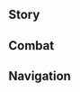 {{CharacterTabs}}
{{LanguageTabs}}

== Story ==
{{VO/Story
|character           = Faruzan
|language            = zh
|language_s          = zh
|language_t          = zh-tw
|name_s              = 珐露珊
|name_t              = 琺露珊

<!-- Hello -->
|vo_01_01_title_s    = 初次见面…
|vo_01_01_title_t    = 初次見面…
|vo_01_01_subtitle   = Hello
|vo_01_01_file       = VO_{language}{character} Hello.ogg
|vo_01_01_tx_s       = 这是当年教令院的杰出学者奖，这是须弥解谜协会终身成就奖，还有遗迹机关研讨会的…如何，可有志愿拜入我门下？咳咳，顺带一提，珐露珊前辈我是知论派学者，找我请到室罗婆耽学院来，不是刹诃伐罗学院，别走错地了。
|vo_01_01_tx_t       = 這是當年教令院的傑出學者獎，這是須彌解謎協會終身成就獎，還有遺蹟機關研討會的…如何，可有意願拜入我門下？咳咳，順帶一提，琺露珊前輩我是知論派學者，找我請到室羅婆耽學院來，不是剎訶伐羅學院，別找錯地方了。
|vo_01_01_rm_s       = Zhè shì dāngnián Jiàolìng-yuàn de jiéchū xuézhě jiǎng, zhè shì Xūmí jiě mí xiéhuì zhōngshēn chéngjiù jiǎng, hái yǒu yíjī jīguān yántǎo huì de... rúhé, kě yǒu zhìyuàn bài rù wǒ ménxià? Hāi hāi, shùndài yī tí, Fàlùshān-qiánbèi wǒ shì Zhīlùn-pài xuézhě, zhǎo wǒ qǐng dào Shìluōpódān Xuéyuàn lái, bùshì Chāhēfáluō Xuéyuàn, bié zǒu cuò dele.
|vo_01_01_rm_t       = 
|vo_01_01_tl         = 

<!-- Chats -->
|vo_02_01_title_s    = 闲聊・规矩
|vo_02_01_title_t    = 閒聊・規矩
|vo_02_01_subtitle   = Chat: Rules
|vo_02_01_file       = VO_{language}{character} Chat - Rules.ogg
|vo_02_01_tx_s       = 都过去一百年了，教令院的这些傻规矩怎么一点没改啊…
|vo_02_01_tx_t       = 都過去一百年了，教令院的這些傻規矩怎麼一點都沒改啊…
|vo_02_01_rm_s       = Dōu guòqù yībǎi niánle, Jiàolìng-yuàn de zhèxiē shǎ guījǔ zěnme yīdiǎn méi gǎi a...
|vo_02_01_rm_t       = 
|vo_02_01_tl         = 

|vo_02_02_title_s    = 闲聊・前辈
|vo_02_02_title_t    = 閒聊・前輩
|vo_02_02_subtitle   = Chat: Honorifics
|vo_02_02_file       = VO_{language}{character} Chat - Honorifics.ogg
|vo_02_02_tx_s       = 啊&mdash;&mdash;？什么？年纪大，听不见。先叫声前辈听听吧。
|vo_02_02_tx_t       = 嗄&mdash;&mdash;？什麼？年紀大，聽不見。先叫聲前輩聽聽吧。
|vo_02_02_rm         = A{{lmdash}}? Shénme? Niánjì dà, tīng bùjiàn. Xiān jiào shēng qiánbèi tīng tīng ba.
|vo_02_02_tl         = 

|vo_02_03_title_s    = 闲聊・做学问
|vo_02_03_title_t    = 閒聊・做學問
|vo_02_03_subtitle   = Chat: Conducting Research
|vo_02_03_file       = VO_{language}{character} Chat - Conducting Research.ogg
|vo_02_03_tx_s       = 做学问可不是赶潮流，没有冷门热门之说。
|vo_02_03_tx_t       = 做學問並不是趕流行，沒有冷門熱門之說。
|vo_02_03_rm         = Zuò xuéwèn kě bùshì gǎncháoliú, méiyǒu lěngmén rèmén zhī shuō.
|vo_02_03_tl         = 

<!-- Weather -->
|vo_03_01_title_s    = 下雨的时候…
|vo_03_01_title_t    = 下雨的時候…
|vo_03_01_subtitle   = When It Rains
|vo_03_01_file       = VO_{language}{character} When It Rains.ogg
|vo_03_01_tx_s       = 早不是小孩子了，下雨天有什么好兴奋的。
|vo_03_01_tx_t       = 早就不是小孩子了，下雨天有什麼好興奮的。
|vo_03_01_rm_s       = 
|vo_03_01_rm_t       = 
|vo_03_01_tl         = 

|vo_03_02_title_s    = 打雷的时候…
|vo_03_02_title_t    = 打雷的時候…
|vo_03_02_subtitle   = When Thunder Strikes
|vo_03_02_file       = VO_{language}{character} When Thunder Strikes.ogg
|vo_03_02_tx_s       = 呜哇！？怎、怎么啦？年纪大就不可以害怕打雷了吗？
|vo_03_02_tx_t       = 嗚哇！？怎、怎麼啦？年紀大就不可以害怕打雷了嗎？
|vo_03_02_rm         = 
|vo_03_02_tl         = 

|vo_03_03_title_s    = 下雪的时候…
|vo_03_03_title_t    = 下雪的時候…
|vo_03_03_subtitle   = When It Snows
|vo_03_03_file       = VO_{language}{character} When It Snows.ogg
|vo_03_03_tx_s       = 好美…让人着迷…阿嚏！好吧…也让人着凉…
|vo_03_03_tx_t       = 好美…讓人著迷…哈啾！好吧…也讓人著涼…
|vo_03_03_rm_s       = 
|vo_03_03_rm_t       = 
|vo_03_03_tl         = 

|vo_03_04_title_s    = 刮大风了…
|vo_03_04_title_t    = 颳大風了…
|vo_03_04_subtitle   = When the Wind Is Blowing
|vo_03_04_file       = VO_{language}{character} When the Wind Is Blowing.ogg
|vo_03_04_tx_s       = 太舒服了，还是空气流通的环境好啊。
|vo_03_04_tx_t       = 太舒服了，還是空氣流通的環境好啊。
|vo_03_04_rm         = 
|vo_03_04_tl         = 

|vo_03_05_title_s    = 在沙漠的时候…
|vo_03_05_title_t    = 在沙漠的時候…
|vo_03_05_subtitle   = In the Desert
|vo_03_05_file       = VO_{language}{character} In the Desert.ogg
|vo_03_05_tx_s       = 怎么兜兜转转又到这边来了…
|vo_03_05_tx_t       = 怎麼兜兜轉轉又到這邊來了…
|vo_03_05_rm         = 
|vo_03_05_tl         = 

<!-- Greetings -->
|vo_04_01_title_s    = 早上好…
|vo_04_01_title_t    = 早安…
|vo_04_01_subtitle   = Good Morning
|vo_04_01_file       = VO_{language}{character} Good Morning.ogg
|vo_04_01_tx_s       = 年轻人，早上就该拿出点精气神来！快重新向我问候一遍。
|vo_04_01_tx_t       = 年輕人，早上就該拿出點精神來！快重新向我問候一遍。
|vo_04_01_rm_s       = 
|vo_04_01_rm_t       = 
|vo_04_01_tl         = 

|vo_04_02_title_s    = 中午好…
|vo_04_02_title_t    = 午安…
|vo_04_02_subtitle   = Good Afternoon
|vo_04_02_file       = VO_{language}{character} Good Afternoon.ogg
|vo_04_02_tx_s       = 有点饿了…去大巴扎吃点吗？我口味不挑，别太新潮就行。
|vo_04_02_tx_t       = 有點餓了…去大巴扎吃嗎？我口味不挑，別太新潮就行。
|vo_04_02_rm_s       = 
|vo_04_02_rm_t       = 
|vo_04_02_tl         = 

|vo_04_03_title_s    = 晚上好…
|vo_04_03_title_t    = 晚上好…
|vo_04_03_subtitle   = Good Evening
|vo_04_03_file       = VO_{language}{character} Good Evening.ogg
|vo_04_03_tx_s       = 别大惊小怪，不管哪个时代的学者，都会彻夜做研究。夜晚是能够宁静思考的宝贵时段。
|vo_04_03_tx_t       = 別大驚小怪，不管哪個時代的學者，都會徹夜做研究。夜晚是能夠寧靜思考的寶貴時段。
|vo_04_03_rm_s       = 
|vo_04_03_rm_t       = 
|vo_04_03_tl         = 

|vo_04_04_title_s    = 晚安…
|vo_04_04_title_t    = 晚安…
|vo_04_04_subtitle   = Good Night
|vo_04_04_file       = VO_{language}{character} Good Night.ogg
|vo_04_04_tx_s       = 这篇古文看得我头昏眼花…今天就到这吧，早点休息，我也睡了，晚安。
|vo_04_04_tx_t       = 這篇古文看得我頭昏眼花…今天就到這吧，早點休息，我也睡了，晚安。
|vo_04_04_rm_s       = 
|vo_04_04_rm_t       = 
|vo_04_04_tl         = 

<!-- About -->
|vo_05_01_title_s    = 关于{name_s}自己・前辈
|vo_05_01_title_t    = 關於{name_t}自己・前輩
|vo_05_01_subtitle   = About {character}: Senior Scholar
|vo_05_01_file       = VO_{language}{character} About {character} - Senior Scholar.ogg
|vo_05_01_tx_s       = 想了解什么？压力机关的变体？元素方碑的底层设计？嗯，等等…你刚刚向我提问的时候，是不是忘了叫我前辈？
|vo_05_01_tx_t       = 想瞭解什麼？壓力機關的變體？元素方碑的底層設計？嗯，等等…{{MC|你|妳}}剛剛向我提問的時候，是不是忘了叫我前輩？
|vo_05_01_rm         = 
|vo_05_01_tl         = 

|vo_05_02_title_s    = 关于{name_s}自己・光杆导师
|vo_05_02_title_t    = 關於{name_t}自己・零學生導師
|vo_05_02_friendship = 4
|vo_05_02_subtitle   = About {character}: A Mentor's Struggles
|vo_05_02_file       = VO_{language}{character} About {character} - A Mentor's Struggles.ogg
|vo_05_02_tx_s       = 我希望我的学生都能打心底里喜欢古文研究，要是遇不到这样的孩子，那就干脆当一辈子的光杆导师！啊、啊？找新生打下手的事？偶尔用课余时间帮助一下前辈很合理吧？说得像是谁不是这样过来的一样…
|vo_05_02_tx_t       = 我希望我的學生都能打心底裡喜歡古文研究，要是遇不到這樣的孩子，那就乾脆當一輩子的零學生導師！啊、啊？找新生幫忙的事？偶爾用課餘時間幫助一下前輩很合理吧？說得像是誰不是這樣過來的一樣…
|vo_05_02_rm_s       = 
|vo_05_02_rm_t       = 
|vo_05_02_tl         = 

<!-- About Us -->
|vo_06_01_title_s    = 关于我们・招生
|vo_06_01_title_t    = 關於我們・招生
|vo_06_01_subtitle   = About Us: Student Recruitment
|vo_06_01_file       = VO_{language}{character} About Us - Student Recruitment.ogg
|vo_06_01_tx_s       = 认真说，要不要当我的学生？我会针对实际给你定制课题，讲得比谁都要透彻。现代机关解谜是重点，相关文献解读作为拓展…我是过来人，这些知识对今后的冒险大有裨益，你还能不信我？
|vo_06_01_tx_t       = 認真說，要不要當我的學生？我會針對實際幫{{MC|你|妳}}定制課題，講得比誰都要透徹。現代機關解謎是重點，相關文獻解讀作為拓展…我是過來人，這些知識對今後的冒險大有裨益，{{MC|你|妳}}還能不信我？
|vo_06_01_rm         = 
|vo_06_01_tl         = 

|vo_06_02_title_s    = 关于我们・解谜时光
|vo_06_02_title_t    = 關於我們・解謎時光
|vo_06_02_friendship = 6
|vo_06_02_subtitle   = About Us: Solving Puzzles
|vo_06_02_file       = VO_{language}{character} About Us - Solving Puzzles.ogg
|vo_06_02_tx_s       = 那一百年间，我不断重复着解谜，不知不觉变得麻木，连时间的流动都感受不到…现在好了，面对谜题，我不必再独自彷徨了。也许可以和你一起拓抄碑文、破译字符、解构机关…好好地品味每分每秒的钻研时光。
|vo_06_02_tx_t       = 那一百年間，我不斷重複著解謎，不知不覺變得麻木，連時間的流動都感受不到…現在好了，面對謎題，我不必再獨自彷徨了。也許可以和{{MC|你|妳}}一起拓抄碑文、破譯字符、解構機關…好好地品味每分每秒的鑽研時光。
|vo_06_02_rm         = 
|vo_06_02_tl         = 

<!-- Miscellany I -->
|vo_07_01_title_s    = 关于「神之眼」…
|vo_07_01_title_t    = 關於「神之眼」…
|vo_07_01_friendship = 4
|vo_07_01_subtitle   = About the [[Vision]]
|vo_07_01_file       = VO_{language}{character} About the Vision.ogg
|vo_07_01_tx_s       = 我的学术水平，哼，就算不谈我过去的光辉履历，这可是连神明他老人家都认可的。至于为什么招不到学生…不是我的问题，也不是学科的问题，大概是契机吧…就像我获得神之眼也是在特定的契机下。
|vo_07_01_tx_t       = 我的學術水準，哼，就算不談我過去的光輝履歷，這可是連神明他老人家都認可的。至於為什麼招不到學生…不是我的問題，也不是學科的問題，大概是契機吧…就像我獲得神之眼也是在特定的契機下。
|vo_07_01_rm         = 
|vo_07_01_tl         = 

|vo_07_02_title_s    = 有什么想要分享・妙论派
|vo_07_02_title_t    = 有什麼想要分享・妙論派
|vo_07_02_subtitle   = Something to Share: [[Kshahrewar]]
|vo_07_02_file       = VO_{language}{character} Something to Share - Kshahrewar.ogg
|vo_07_02_tx_s       = 「刹诃伐罗学院是未来唯一有能力研究机关的学院」…哼，现如今，妙论派的宣言也未免太过自大了，我在须弥解谜的时候，他们还不知道在哪玩积木呢。
|vo_07_02_tx_t       = 「剎訶伐羅學院是未來唯一有能力研究機關的學院」…哼，現如今，妙論派的宣言也未免太過自大了，我在須彌解謎的時候，他們還不知道在哪裡玩積木呢。
|vo_07_02_rm         = 
|vo_07_02_tl         = 

|vo_07_03_title_s    = 有什么想要分享・知论派
|vo_07_03_title_t    = 有什麼想要分享・知論派
|vo_07_03_subtitle   = Something to Share: [[Haravatat]]
|vo_07_03_file       = VO_{language}{character} Something to Share - Haravatat.ogg
|vo_07_03_tx_s       = 知论派那群家伙总喜欢以太过冷门、无人问津为由卡我的研究经费。按照这个评判标准，知论派至今都是人数最少的学派，干脆把室罗婆耽学院都关了算了。
|vo_07_03_tx_t       = 知論派那群傢伙總喜歡以太過冷門、無人問津為由卡我的研究經費。按照這個評判標準，知論派至今都是人數最少的學派，乾脆把室羅婆耽學院都關了算了。
|vo_07_03_rm         = 
|vo_07_03_tl         = 

|vo_07_04_title_s    = 感兴趣的见闻…
|vo_07_04_title_t    = 感興趣的見聞…
|vo_07_04_subtitle   = Interesting Things
|vo_07_04_file       = VO_{language}{character} Interesting Things.ogg
|vo_07_04_tx_s       = 我去过大大小小的遗迹，从有限的古代图文来解读，「遗迹龙兽」，确实是精妙绝伦的机关，唔…也许不能用「机关」二字来概括，说它们是一种从古代遗留至今的「生命」也不为过…
|vo_07_04_tx_t       = 我去過大大小小的遺蹟，從有限的古代圖文來解讀，「遺蹟龍獸」，確實是精妙絕倫的機關，唔…也許不能用「機關」二字來概括，說它們是一種從古代遺留至今的「生命」也不為過…
|vo_07_04_rm         = 
|vo_07_04_tl         = 

<!-- About Others -->
|vo_08_01_title_s    = 关于小吉祥草王…
|vo_08_01_title_t    = 關於小吉祥草王…
|vo_08_01_friendship = 4
|vo_08_01_quest      = Akasha Pulses, the Kalpa Flame Rises
|vo_08_01_subtitle   = About [[Lesser Lord Kusanali]]
|vo_08_01_file       = VO_{language}{character} About Lesser Lord Kusanali.ogg
|vo_08_01_tx_s       = 就像知论派的研究也会被用在妙论派上…知识本就是无法被限制的。所有学者都会感激小吉祥草王，让教令院，不，让须弥这个智慧的学城得以摆脱私欲的裹挟，让求知之人都有机会在学术之海中钩深索隐…
|vo_08_01_tx_t       = 就像知論派的研究也會被用在妙論派上…知識本就是無法被限制的。所有學者都會感激小吉祥草王，讓教令院，不，讓須彌這個智慧的學城得以擺脫私欲的裹挾，讓求知之人都有機會在學術之海中鉤深索隱…
|vo_08_01_rm         = 
|vo_08_01_tl         = 

|vo_08_02_title_s    = 关于提纳里…
|vo_08_02_title_t    = 關於提納里…
|vo_08_02_friendship = 4
|vo_08_02_subtitle   = About [[Tighnari]]
|vo_08_02_file       = VO_{language}{character} About Tighnari.ogg
|vo_08_02_tx_s       = 雨林遗迹研究算是最让我省心的项目，哦，得叫上提纳里。把活的《雨林生存指南》带在身边多有意思。哎呀，不得不说，虽然我年纪大，但吃过的蕈子远不如他见过的多呢。
|vo_08_02_tx_t       = 雨林遺蹟研究算是最讓我省心的專案，喔，得找提納里一起。把活的《雨林生存指南》帶在身邊多好玩。哎呀，不得不說，雖然我年紀大，但吃過的蕈類遠不如他見過的多呢。
|vo_08_02_rm         = 
|vo_08_02_tl         = 

|vo_08_03_title_s    = 关于柯莱…
|vo_08_03_title_t    = 關於柯萊…
|vo_08_03_friendship = 4
|vo_08_03_subtitle   = About [[Collei]]
|vo_08_03_file       = VO_{language}{character} About Collei.ogg
|vo_08_03_tx_s       = 柯莱啊…这姑娘尊敬师长，又勤勉又好学，是一顶一的完美学生！对这样的孩子就该温柔激励才对，提纳里有必要这么严苛吗？真是的…得想办法把她抢过…咳咳！我是说…作为前辈…得想办法优化一下当今年轻人的求学环境才行…
|vo_08_03_tx_t       = 柯萊啊…這女孩尊敬師長，又勤勉又好學，是一等一的完美學生！對這樣的孩子就該溫柔激勵才對，提納里有必要這麼嚴苛嗎？真是的…得想辦法把她搶過…咳咳！我是說…身為前輩…得想辦法改善一下當今年輕人的求學環境才行…
|vo_08_03_rm         = 
|vo_08_03_tl         = 

|vo_08_04_title_s    = 关于赛诺…
|vo_08_04_title_t    = 關於賽諾…
|vo_08_04_friendship = 4
|vo_08_04_subtitle   = About [[Cyno]]
|vo_08_04_file       = VO_{language}{character} About Cyno.ogg
|vo_08_04_tx_s       = 赛诺的笑话明明是由现代的文字和语言构成的，但我还是没法从文法和文义上推演出藏在话语中的意思…你是说就只是字面意思和谐音？真的…？那这些笑话也太没意思了…
|vo_08_04_tx_t       = 賽諾的笑話明明是由現代的文字和語言構成的，但我還是沒辦法從文法和文義上推演出藏在話語中的意思…{{MC|你|妳}}是說就只是字面意思和諧音？真的…？那這些笑話也太無趣了…
|vo_08_04_rm         = 
|vo_08_04_tl         = 

|vo_08_05_title_s    = 关于莱依拉…
|vo_08_05_title_t    = 關於萊依拉…
|vo_08_05_friendship = 4
|vo_08_05_subtitle   = About [[Layla]]
|vo_08_05_file       = VO_{language}{character} About Layla.ogg
|vo_08_05_tx_s       = 有时她看见我会低着头绕路走开，半夜里偶遇却又会大大方方地打招呼…搞不懂。算了，能挤进梨多梵谛的小崽子们大多都是天才，天才总有些自己的怪癖，我就不计较了。
|vo_08_05_tx_t       = 有時她看見我會低著頭繞路走開，半夜裡偶遇卻又會大大方方地打招呼…搞不懂。算了，能擠進梨多梵諦的小孩子們大多都是天才，天才總有些自己的怪癖，我就不計較了。
|vo_08_05_rm         = 
|vo_08_05_tl         = 

|vo_08_06_title_s    = 关于卡维…
|vo_08_06_title_t    = 關於卡維…
|vo_08_06_friendship = 4
|vo_08_06_subtitle   = About [[Kaveh]]
|vo_08_06_file       = VO_{language}{character} About Kaveh.ogg
|vo_08_06_tx_s       = 卡维这孩子是个好苗子。我跟他随便聊过一些机关构造原理，怎么说呢…尽管浪漫思想和艺术细胞都有些过甚，但还算有自己的想法，不容易。听说他日子过得有点紧，我一直等着哪天拿到经费就请他吃顿好的…等着吧。
|vo_08_06_tx_t       = 卡維這孩子是個好苗子。我跟他隨便聊過一些機關構造原理，怎麼說呢…儘管浪漫思想和藝術細胞都有些過甚，但還算有自己的想法，不容易。聽說他日子過得有點緊，我一直等著哪天拿到經費就請他吃頓好的…等著吧。
|vo_08_06_rm         = 
|vo_08_06_tl         = 

|vo_08_07_title_s    = 关于妮露…
|vo_08_07_title_t    = 關於妮露…
|vo_08_07_friendship = 4
|vo_08_07_subtitle   = About [[Nilou]]
|vo_08_07_file       = VO_{language}{character} About Nilou.ogg
|vo_08_07_tx_s       = 有印象，是个有礼貌的姑娘。去了大巴扎几次就把我记住了，还劝别人不要和我吵架。说的很对嘛，现在的年轻人啊，就该多向妮露学习。
|vo_08_07_tx_t       = 有印象，是個有禮貌的女孩。去了大巴扎幾次就把我記住了，還勸別人不要和我吵架。說的很對嘛，現在的年輕人啊，就該多向妮露學習。
|vo_08_07_rm         = 
|vo_08_07_tl         = 

<!-- More About -->
|vo_09_01_title_s    = 想要了解{name_s}・其一
|vo_09_01_title_t    = 想要瞭解{name_t}・其一
|vo_09_01_subtitle   = More About {character}: I
|vo_09_01_file       = VO_{language}{character} More About {character} - 01.ogg
|vo_09_01_tx_s       = 珐露珊前辈我的故事都赶得上某些文献的跨度了，得从一百多年前讲起…还想听吗？很好，积极求知，是学者不可或缺的品质。你入门了。
|vo_09_01_tx_t       = 琺露珊前輩我的故事都趕得上某些文獻的跨度了，得從一百多年前講起…還想聽嗎？很好，積極求知是學者不可或缺的素質。{{MC|你|妳}}入門了。
|vo_09_01_rm         = 
|vo_09_01_tl         = 

|vo_09_02_title_s    = 想要了解{name_s}・其二
|vo_09_02_title_t    = 想要瞭解{name_t}・其二
|vo_09_02_friendship = 3
|vo_09_02_subtitle   = More About {character}: II
|vo_09_02_file       = VO_{language}{character} More About {character} - 02.ogg
|vo_09_02_tx_s       = 从前的那些机关解谜需要配合大量的文献解读研究。不是我吹嘘，跟你解过的谜题恐怕完全不在一个层次。不服？好啊，你挑些你觉得难的，摆出来看看。能思考超过半小时就算我输。
|vo_09_02_tx_t       = 從前的那些機關解謎需要配合大量的文獻解讀研究。不是我吹噓，跟{{MC|你|妳}}解過的謎題恐怕完全不在一個層次。不服？好啊，{{MC|你|妳}}挑點{{MC|你|妳}}覺得難的，擺出來看看。能思考超過半小時就算我輸。
|vo_09_02_rm         = 
|vo_09_02_tl         = 

|vo_09_03_title_s    = 想要了解{name_s}・其三
|vo_09_03_title_t    = 想要瞭解{name_t}・其三
|vo_09_03_friendship = 4
|vo_09_03_subtitle   = More About {character}: III
|vo_09_03_file       = VO_{language}{character} More About {character} - 03.ogg
|vo_09_03_tx_s       = 要不是误入那个赤王遗迹，我还能为须弥贡献更多…好在之前的手稿和论述没有白费，现在都便宜了妙论派，成了机关学的学科基础。呵呵，这一声「前辈」，我还是担得起的。
|vo_09_03_tx_t       = 要不是誤入那個赤王遺蹟，我還能為須彌貢獻更多…好在之前的手稿和論述沒有白費，現在都便宜了妙論派，成了機關學的學科基礎。呵呵，這一聲「前輩」，我還是擔得起的。
|vo_09_03_rm         = 
|vo_09_03_tl         = 

|vo_09_04_title_s    = 想要了解{name_s}・其四
|vo_09_04_title_t    = 想要瞭解{name_t}・其四
|vo_09_04_friendship = 5
|vo_09_04_subtitle   = More About {character}: IV
|vo_09_04_file       = VO_{language}{character} More About {character} - 04.ogg
|vo_09_04_tx_s       = 作为学者，原本就该坦然接受失败、承受后果…我绝不希望别人可怜我，无论是过去还是现在！再说了，我明明是凭实力解开了最后的谜题，逃出了那个鬼地方…比起可怜，不该多从我身上找点激励和启发吗？
|vo_09_04_tx_t       = 身為學者，原本就該坦然接受失敗、承受後果…我絕不希望別人可憐我，無論是過去還是現在！再說，我明明是憑實力解開了最後的謎題，逃出了那個鬼地方…比起可憐，不該多從我身上找點激勵和啟發嗎？
|vo_09_04_rm_s       = 
|vo_09_04_rm_t       = 
|vo_09_04_tl         = 

|vo_09_05_title_s    = 想要了解{name_s}・其五
|vo_09_05_title_t    = 想要瞭解{name_t}・其五
|vo_09_05_friendship = 6
|vo_09_05_subtitle   = More About {character}: V
|vo_09_05_file       = VO_{language}{character} More About {character} - 05.ogg
|vo_09_05_tx_s       = 我研究方向的地位已经大不如从前了，知论派卡我经费也不是一次两次了…妙论派三番四次邀请我到那边当导师，那条件还真诱人啊，更高的经费额度、更多的学生…但我还是拒绝了。不管怎样，总要有人负责钻研那些无人问津的领域，将全人类的智慧往外推出一小步。
|vo_09_05_tx_t       = 我研究方向的地位已經大不如從前了，知論派卡我經費也不是一次兩次了…妙論派三番四次邀請我到那邊當導師，那條件還真誘人啊，更高的經費額度、更多的學生…但我還是拒絕了。不管怎樣，總要有人負責鑽研那些無人問津的領域，將全人類的智慧往外推出一小步。
|vo_09_05_rm         = 
|vo_09_05_tl         = 

<!-- Miscellany II -->
|vo_10_01_title_s    = {name_s}的爱好…
|vo_10_01_title_t    = {name_t}的愛好…
|vo_10_01_subtitle   = {character}'s Hobbies
|vo_10_01_file       = VO_{language}{character} Hobbies.ogg
|vo_10_01_tx_s       = 有些黑心商贩和佣兵常常混进奥摩斯港，拿着不知从哪弄来的「古董」高价兜售，其实全是些用坏用旧的破烂！哼，我见一次就拆穿一次。论「鉴古」，除了「尘世七执政」，我还没觉得自己能差过谁的。
|vo_10_01_tx_t       = 有些黑心商販和傭兵常常混進奧摩斯港，拿著不知從哪裡弄來的「古董」高價兜售，其實全是些用壞用舊的破爛！哼，我見一次就拆穿一次。論「鑑古」，除了「塵世七執政」，我還從不覺得自己能差過誰的。
|vo_10_01_rm_s       = 
|vo_10_01_rm_t       = 
|vo_10_01_tl         = 

|vo_10_02_title_s    = {name_s}的烦恼…
|vo_10_02_title_t    = {name_t}的煩惱…
|vo_10_02_subtitle   = {character}'s Troubles
|vo_10_02_file       = VO_{language}{character} Troubles.ogg
|vo_10_02_tx_s       = 一百年前，我最大的烦恼不过是解读不了遗迹碑文上的信息。一百年后，什么烦心事都比不过弄不到研究经费…唉！愁人…
|vo_10_02_tx_t       = 一百年前，我最大的煩惱不過是解讀不了遺蹟碑文上的內容。一百年後，什麼煩心事都比不過弄不到研究經費…唉！太難了…
|vo_10_02_rm_s       = 
|vo_10_02_rm_t       = 
|vo_10_02_tl         = 

|vo_10_03_title_s    = 喜欢的食物…
|vo_10_03_title_t    = 喜歡的食物…
|vo_10_03_subtitle   = Favorite Food
|vo_10_03_file       = VO_{language}{character} Favorite Food.ogg
|vo_10_03_tx_s       = 面糊拿去烤一烤，香味倍增！有机会我给你露两手，让你也尝尝我那辈的做法和风味。「古法秘制」，保准你逛遍大巴扎都找不来。
|vo_10_03_tx_t       = 麵糊拿去烤一烤，香味倍增！有機會我露兩手給{{MC|你|妳}}，讓{{MC|你|妳}}也嚐嚐我那一輩的做法和風味。「古法秘製」，保證{{MC|你|妳}}逛遍大巴扎都找不到。
|vo_10_03_rm         = 
|vo_10_03_tl         = 

|vo_10_04_title_s    = 讨厌的食物…
|vo_10_04_title_t    = 討厭的食物…
|vo_10_04_subtitle   = Least Favorite Food
|vo_10_04_file       = VO_{language}{character} Least Favorite Food.ogg
|vo_10_04_tx_s       = 那个叫什么…帕蒂沙兰布丁，那是谁发明的做法啊？布丁不应该得用米饭做吗？现在的这些创意，越来越花里胡哨了。不…谢谢，我没有尝试的兴趣，即使是你做的也免了。
|vo_10_04_tx_t       = 那個叫什麼…帕蒂沙蘭布丁，那是誰發明的做法啊？布丁不應該是用米飯做嗎？現在的這些創意，越來越譁眾取寵了。不…謝謝，我沒有嘗試的興趣，即使是{{MC|你|妳}}做的也免了。
|vo_10_04_rm         = 
|vo_10_04_tl         = 

<!-- Receiving a Gift -->
|vo_11_01_title_s    = 收到赠礼・其一
|vo_11_01_title_t    = 收到贈禮・其一
|vo_11_01_subtitle   = Receiving a Gift: I
|vo_11_01_file       = VO_{language}{character} Receiving a Gift - 01.ogg
|vo_11_01_tx_s       = 唔…唔…比许多老字号做得都好吃，难道美食界也在不断进步？
|vo_11_01_tx_t       = 唔…唔…比許多老字號做得還好，難道美食界也在不斷進步？
|vo_11_01_rm_s       = 
|vo_11_01_rm_t       = 
|vo_11_01_tl         = 

|vo_11_02_title_s    = 收到赠礼・其二
|vo_11_02_title_t    = 收到贈禮・其二
|vo_11_02_subtitle   = Receiving a Gift: II
|vo_11_02_file       = VO_{language}{character} Receiving a Gift - 02.ogg
|vo_11_02_tx_s       = 色香味样样不差，莫非你常看美食制作类的书籍吗？
|vo_11_02_tx_t       = 色香味樣樣不差，莫非{{MC|你|妳}}常看美食製作類的書籍嗎？
|vo_11_02_rm         = 
|vo_11_02_tl         = 

|vo_11_03_title_s    = 收到赠礼・其三
|vo_11_03_title_t    = 收到贈禮・其三
|vo_11_03_subtitle   = Receiving a Gift: III
|vo_11_03_file       = VO_{language}{character} Receiving a Gift - 03.ogg
|vo_11_03_tx_s       = 嗯？这什么东西，好晦涩的食物，你是想让我解读吗？
|vo_11_03_tx_t       = 嗯？這什麼東西，好晦澀的食物，{{MC|你|妳}}是想讓我解讀嗎？
|vo_11_03_rm         = 
|vo_11_03_tl         = 

<!-- Birthday -->
|vo_12_01_title_s    = 生日…
|vo_12_01_title_t    = 生日…
|vo_12_01_subtitle   = Birthday
|vo_12_01_file       = VO_{language}{character} Birthday.ogg
|vo_12_01_tx_s       = 生日快乐！给你做了个玩具，拿好。它集合了微缩机关装置，这里有按键和推杆…侧面有滚轮…你就随便放在手上拨弄吧，坏了包修。把你当小孩子？笑话。快乐和放松是每个人都需要的东西，管它什么孩子大人的。
|vo_12_01_tx_t       = 生日快樂！為{{MC|你|妳}}做了個玩具，拿好。它集合了微縮機關裝置，這裡有按鍵和推桿…側面有滾輪…{{MC|你|妳}}就隨便放在手上撥弄吧，壞了包修。把{{MC|你|妳}}當小孩子？笑話。快樂和放鬆是每個人都需要的東西，管它什麼孩子大人的。
|vo_12_01_rm         = 
|vo_12_01_tl         = 

<!-- Feelings About Ascension -->
|vo_13_01_title_s    = 突破的感受・起
|vo_13_01_title_t    = 突破的感受・起
|vo_13_01_ascension  = 1
|vo_13_01_subtitle   = Feelings About Ascension: Intro
|vo_13_01_file       = VO_{language}{character} Feelings About Ascension -  01.ogg
|vo_13_01_tx_s       = 哈，手脚很麻利呀年轻人，找起材料来都是风风火火的。
|vo_13_01_tx_t       = 哈，手腳很俐落呀年輕人，找起素材來都是風風火火的。
|vo_13_01_rm         = 
|vo_13_01_tl         = 

|vo_13_02_title_s    = 突破的感受・承
|vo_13_02_title_t    = 突破的感受・承
|vo_13_02_ascension  = 2
|vo_13_02_subtitle   = Feelings About Ascension: Building Up
|vo_13_02_file       = VO_{language}{character} Feelings About Ascension -  02.ogg
|vo_13_02_tx_s       = 噢？你解开了什么机关吗？力量正源源不断地涌过来呢~
|vo_13_02_tx_t       = 噢？{{MC|你|妳}}解開了什麼機關嗎？力量正源源不斷地湧過來呢~
|vo_13_02_rm         = 
|vo_13_02_tl         = 

|vo_13_03_title_s    = 突破的感受・转
|vo_13_03_title_t    = 突破的感受・轉
|vo_13_03_ascension  = 4
|vo_13_03_subtitle   = Feelings About Ascension: Climax
|vo_13_03_file       = VO_{language}{character} Feelings About Ascension -  03.ogg
|vo_13_03_tx_s       = 呵，你倒是挺卖力的…放心吧，引导与保护，是前辈的职责，我不会让你陷入困境的。
|vo_13_03_tx_t       = 呵，{{MC|你|妳}}倒是挺賣力的…放心吧，引導與保護，是前輩的職責，我不會讓{{MC|你|妳}}陷入困境的。
|vo_13_03_rm         = 
|vo_13_03_tl         = 

|vo_13_04_title_s    = 突破的感受・合
|vo_13_04_title_t    = 突破的感受・合
|vo_13_04_ascension  = 6
|vo_13_04_subtitle   = Feelings About Ascension: Conclusion
|vo_13_04_file       = VO_{language}{character} Feelings About Ascension -  04.ogg
|vo_13_04_tx_s       = 在无边的智慧之海中，百年，也只能短暂地瞥见一角浪花…那些仍未深入的学问和没能解开的谜题，就靠你和我一起努力了。
|vo_13_04_tx_t       = 在無邊的智慧之海中，百年，也只能短暫地瞥見一角浪花…那些仍未深入的學問和未能解開的謎題，就靠{{MC|你|妳}}和我一起努力了。
|vo_13_04_rm         = 
|vo_13_04_tl         = 
}}

==Combat==
{{Combat VO
|character              = Faruzan
|language               = zh

<!-- Elemental Skill -->
|skill_1_tx_s           = 后悔也晚了。
|skill_1_tx_t           = 後悔也晚了。
|skill_1_rm             = Hòuhuǐ yě wǎn le.
|skill_1_tl             = Too late for regrets now.
|skill_2_tx_s           = 敢惹我？
|skill_2_tx_t           = 敢惹我？
|skill_2_rm             = Gǎn ré wǒ?
|skill_2_tl             = You ''dare'' mess with me?
|skill_3_tx_s           = 走着瞧。
|skill_3_tx_t           = 走著瞧。
|skill_3_rm             = Zǒuzhe qiáo.
|skill_3_tl             = Wait and see.

<!-- Elemental Burst -->
|burst_1_tx_s           = 毗岚重机！
|burst_1_tx_t           = 毗嵐重機！
|burst_1_rm             = Pílán zhòngjī!
|burst_1_tl             = 
|burst_2_tx_s           = 送你，拿去玩吧！
|burst_2_tx_t           = 送你，拿去玩吧！
|burst_2_rm             = Sòng nǐ, náqù wán ba!
|burst_2_tl             = Here, have fun with this!
|burst_3_tx_s           = 真理，复始周转。
|burst_3_tx_t           = 真理，復始周轉。
|burst_3_rm             = Zhēnlǐ, fùshǐ zhōuzhuǎn.
|burst_3_tl             = 

<!-- Sprint Start -->
|sprint-s_1_file        = Sprint Start 01,Sprint Start 02,Sprint Start 03

<!-- Deploying Wind Glider -->
|glider_1_file          = Deploying Wind Glider 01,Deploying Wind Glider 02,Deploying Wind Glider 03

<!-- Opening Treasure Chest -->
|chest_1_tx_s           = 有文物出土？哦…这个啊。
|chest_1_tx_t           = 有文物出土？喔…這個啊。
|chest_1_rm             = Yǒu wénwù chūtǔ? O... Zhè ge a.
|chest_1_tl             = Did you dig up a relic? Oh... It's this.
|chest_2_tx_s           = 算没白跑一趟。
|chest_2_tx_t           = 算沒白跑一趟。
|chest_2_rm             = Suàn méi báipǎo yītàng.
|chest_2_tl             = At least we didn't come here for nothing.
|chest_3_tx_s           = 给你拿去用好了，快说谢谢前辈。
|chest_3_tx_t           = 給{{MC|你|妳}}拿去用好了，快說謝謝前輩。
|chest_3_rm             = Gěi nǐ náqù yòng hǎo le, kuàishuō xièxie qiánbèi.
|chest_3_tl             = 

<!-- Low HP -->
|low-hp_1_tx_s          = 也不是第一次了！
|low-hp_1_tx_t          = 也不是第一次了！
|low-hp_1_rm            = Yě bùshì dī yī cì le!
|low-hp_1_tl            = This already isn't the first time!
|low-hp_2_tx_s          = 这种困境…不算什么…
|low-hp_2_tx_t          = 這種困境…不算什麼…
|low-hp_2_rm            = Zhè zhǒng kùnjìng... bùsuàn shénme...
|low-hp_2_tl            = This kind of predicament... is nothing...
|low-hp_3_tx_s          = 别小看我了…
|low-hp_3_tx_t          = 別小看我了…
|low-hp_3_rm            = Bié xiǎokàn wǒ le...
|low-hp_3_tl            = Don't look down on me...

<!-- Ally at Low HP -->
|ally-low-hp_1_tx_s     = 注意安全，别送命了。
|ally-low-hp_1_tx_t     = 注意安全，別送命了。
|ally-low-hp_1_rm       = Zhùyì ānquán, bié sòngmìngle.
|ally-low-hp_1_tl       = Careful. Don't lose your life now.
|ally-low-hp_2_tx_s     = 这种时候要学着依靠前辈！
|ally-low-hp_2_tx_t     = 這種時候要學著依靠前輩！
|ally-low-hp_2_rm       = Zhè zhǒng shíhòu yào xuézhe yīkào qiánbèi!
|ally-low-hp_2_tl       = 

<!-- Fallen -->
|fallen_1_tx_s          = 谜题…仍未解开…
|fallen_1_tx_t          = 謎題…仍未解開…
|fallen_1_rm            = Mítí... rēngwèi jiěkāi...
|fallen_1_tl            = The mysteries... haven't been solved...
|fallen_2_tx_s          = 学者之路…不应有尽头…
|fallen_2_tx_t          = 學者之路…不應有盡頭…
|fallen_2_rm            = Xuézhě zhī lù... bùyīng yǒu jìntóu...
|fallen_2_tl            = The road of a scholar... shouldn't have an end...
|fallen_3_tx_s          = 时间…没为我停留…
|fallen_3_tx_t          = 時間…沒為我停留…
|fallen_3_rm            = Shíjián... méi wèi wǒ tíngliú...
|fallen_3_tl            = Time... didn't stop for me...

<!-- Light Hit Taken -->
|hit-l_1_file           = Light Hit Taken 01,Light Hit Taken 02,Light Hit Taken 03,Light Hit Taken 04,Light Hit Taken 05,Light Hit Taken 06

<!-- Heavy Hit Taken -->
|hit-h_1_tx_s           = 宵小狂徒！
|hit-h_1_tx_t           = 宵小狂徒！
|hit-h_1_rm             = Xiāoxiǎo kuángtú!
|hit-h_1_tl             = You rascal!
|hit-h_2_tx_s           = 目无尊卑！
|hit-h_2_tx_t           = 目無尊卑！
|hit-h_2_rm             = Mùwúzūnbēi!
|hit-h_2_tl             = You've got no respect for your elders!
|hit-h_3_file           = Heavy Hit Taken 03,Heavy Hit Taken 04,Heavy Hit Taken 05,Heavy Hit Taken 06

<!-- Joining Party-->
|join_1_tx_s            = 还得靠前辈帮忙吧？
|join_1_tx_t            = 還得靠前輩幫忙吧？
|join_1_rm              = Hái děi kào qiánbèi bāngmáng ba?
|join_1_tl              = You still need to rely on your elders, don't you?
|join_2_tx_s            = 好久没舒展筋骨了。
|join_2_tx_t            = 好久沒舒展筋骨了。
|join_2_rm              = Hǎojiǔ méi shūzhǎn jīngǔle.
|join_2_tl              = It's been a while since I've stretched my legs.
|join_3_tx_s            = 行吧，陪陪年轻人。
|join_3_tx_t            = 好吧，陪陪年輕人。
|join_3_rm_s            = Xíng ba, péipei niánqīngrén.
|join_3_rm_t            = Hǎo ba, péipéi niánqīngrén.
|join_3_tl              = Fine, I can come along with you youngins.

<!-- Character Idles -->
|idle_1_file            = Standby 01

<!-- Light Attack -->
|atk-l_1_file           = Light Attack 01,Light Attack 02,Light Attack 03,Light Attack 04,Light Attack 05,Light Attack 06,Light Attack 07

<!-- Mid Attack -->
|atk-m_1_file           = Mid Attack 01,Mid Attack 02,Mid Attack 03

<!-- Heavy Attack -->
|atk-h_1_file           = Heavy Attack 01,Heavy Attack 02,Heavy Attack 03

<!-- Climbing -->
|climb_1_file           = Climbing 01,Climbing 02,Climbing 03

<!-- Climbing Breath -->
|climb-b_1_file         = Climbing Breath 01,Climbing Breath 02,Climbing Breath 03

<!-- Jumping -->
|jump_1_file            = Jumping 01,Jumping 02,Jumping 03,Jumping 04,Jumping 05
}}

==Navigation==
{{Character Navbox|link type=vo-zh}}